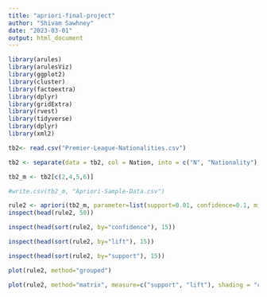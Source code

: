 ---
title: "apriori-final-project"
author: "Shivam Sawhney"
date: "2023-03-01"
output: html_document
---

```{r}

library(arules)
library(arulesViz)
library(ggplot2)
library(cluster)
library(factoextra)
library(dplyr)
library(gridExtra)
library(rvest)
library(tidyverse)
library(dplyr)
library(xml2)

```


```{r}

tb2<- read.csv("Premier-League-Nationalities.csv")

tb2 <- separate(data = tb2, col = Nation, into = c("N", "Nationality"), sep = " ")

tb2_m <- tb2[c(2,4,5,6)]

#write.csv(tb2_m, "Apriori-Sample-Data.csv")

```


```{r}

rule2 <- apriori(tb2_m, parameter=list(support=0.01, confidence=0.1, minlen=2))
inspect(head(rule2, 50))

```


```{r}

inspect(head(sort(rule2, by="confidence"), 15))

```

```{r}

inspect(head(sort(rule2, by="lift"), 15))

```

```{r}
inspect(head(sort(rule2, by="support"), 15))

```


```{r}

plot(rule2, method="grouped")

```

```{r}

plot(rule2, method="matrix", measure=c("support", "lift"), shading = "confidence")

```

